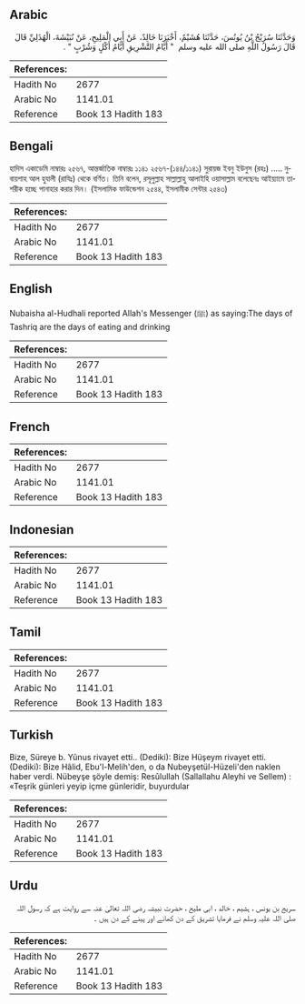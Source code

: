 ## Arabic


<div dir="rtl" lang="ar" style={{fontSize:'larger',backgroundColor:'#f8f9fa',padding:20}}>
وَحَدَّثَنَا سُرَيْجُ بْنُ يُونُسَ، حَدَّثَنَا هُشَيْمٌ، أَخْبَرَنَا خَالِدٌ، عَنْ أَبِي الْمَلِيحِ، عَنْ نُبَيْشَةَ، الْهُذَلِيِّ قَالَ قَالَ رَسُولُ اللَّهِ صلى الله عليه وسلم ‏ "‏ أَيَّامُ التَّشْرِيقِ أَيَّامُ أَكْلٍ وَشُرْبٍ ‏"‏ ‏.‏
</div>
<div style={{backgroundColor:'#f8f9fa',padding:20, marginBottom: 10}}><table> <thead> <tr> <th>References:</th> <th></th> </tr> </thead> <tbody><tr><td>Hadith No</td><td>2677</td></tr><tr><td>Arabic No</td><td>1141.01</td></tr><tr><td>Reference</td><td>Book 13 Hadith 183</td></tr></tbody></table></div>

## Bengali


<div dir="ltr" lang="bn" style={{fontSize:'larger',backgroundColor:'#f8f9fa',padding:20}}>
হাদিস একাডেমি নাম্বারঃ ২৫৬৭, আন্তর্জাতিক নাম্বারঃ ১১৪১ ২৫৬৭-(১৪৪/১১৪১) সুরায়জ ইবনু ইউনুস (রহঃ) ..... নুবায়শাহ আল হুযালী (রাযিঃ) থেকে বর্ণিত। তিনি বলেন, রসূলুল্লাহ সাল্লাল্লাহু আলাইহি ওয়াসাল্লাম বলেছেনঃ আইয়্যামে তাশরীক হচ্ছে পানাহার করার দিন। (ইসলামিক ফাউন্ডেশন ২৫৪৪, ইসলামীক সেন্টার ২৫৪৩)
</div>
<div style={{backgroundColor:'#f8f9fa',padding:20, marginBottom: 10}}><table> <thead> <tr> <th>References:</th> <th></th> </tr> </thead> <tbody><tr><td>Hadith No</td><td>2677</td></tr><tr><td>Arabic No</td><td>1141.01</td></tr><tr><td>Reference</td><td>Book 13 Hadith 183</td></tr></tbody></table></div>

## English


<div dir="ltr" lang="en" style={{fontSize:'larger',backgroundColor:'#f8f9fa',padding:20}}>
Nubaisha al-Hudhali reported Allah's Messenger (ﷺ) as saying:The days of Tashriq are the days of eating and drinking
</div>
<div style={{backgroundColor:'#f8f9fa',padding:20, marginBottom: 10}}><table> <thead> <tr> <th>References:</th> <th></th> </tr> </thead> <tbody><tr><td>Hadith No</td><td>2677</td></tr><tr><td>Arabic No</td><td>1141.01</td></tr><tr><td>Reference</td><td>Book 13 Hadith 183</td></tr></tbody></table></div>

## French


<div dir="ltr" lang="fr" style={{fontSize:'larger',backgroundColor:'#f8f9fa',padding:20}}>

</div>
<div style={{backgroundColor:'#f8f9fa',padding:20, marginBottom: 10}}><table> <thead> <tr> <th>References:</th> <th></th> </tr> </thead> <tbody><tr><td>Hadith No</td><td>2677</td></tr><tr><td>Arabic No</td><td>1141.01</td></tr><tr><td>Reference</td><td>Book 13 Hadith 183</td></tr></tbody></table></div>

## Indonesian


<div dir="ltr" lang="id" style={{fontSize:'larger',backgroundColor:'#f8f9fa',padding:20}}>

</div>
<div style={{backgroundColor:'#f8f9fa',padding:20, marginBottom: 10}}><table> <thead> <tr> <th>References:</th> <th></th> </tr> </thead> <tbody><tr><td>Hadith No</td><td>2677</td></tr><tr><td>Arabic No</td><td>1141.01</td></tr><tr><td>Reference</td><td>Book 13 Hadith 183</td></tr></tbody></table></div>

## Tamil


<div dir="ltr" lang="ta" style={{fontSize:'larger',backgroundColor:'#f8f9fa',padding:20}}>

</div>
<div style={{backgroundColor:'#f8f9fa',padding:20, marginBottom: 10}}><table> <thead> <tr> <th>References:</th> <th></th> </tr> </thead> <tbody><tr><td>Hadith No</td><td>2677</td></tr><tr><td>Arabic No</td><td>1141.01</td></tr><tr><td>Reference</td><td>Book 13 Hadith 183</td></tr></tbody></table></div>

## Turkish


<div dir="ltr" lang="tr" style={{fontSize:'larger',backgroundColor:'#f8f9fa',padding:20}}>
Bize, Süreye b. Yûnus rivayet etti.. (Dediki): Bize Hüşeym rivayet etti. (Dediki): Bize Hâlid, Ebu'l-Melih'den, o da Nubeyşetül-Hüzeli'den naklen haber verdi. Nübeyşe şöyle demiş: Resûlullah (Sallallahu Aleyhi ve Sellem) : «Teşrik günleri yeyip içme günleridir, buyurdular
</div>
<div style={{backgroundColor:'#f8f9fa',padding:20, marginBottom: 10}}><table> <thead> <tr> <th>References:</th> <th></th> </tr> </thead> <tbody><tr><td>Hadith No</td><td>2677</td></tr><tr><td>Arabic No</td><td>1141.01</td></tr><tr><td>Reference</td><td>Book 13 Hadith 183</td></tr></tbody></table></div>

## Urdu


<div dir="rtl" lang="ur" style={{fontSize:'larger',backgroundColor:'#f8f9fa',padding:20}}>
سریج بن یونس ، ہشیم ، خالد ، ابی ملیح ، حضرت نبیشہ رضی اللہ تعالیٰ عنہ سے روایت ہے کہ رسول اللہ صلی اللہ علیہ وسلم نے فرمایا تشریق کے دن کھانے اور پینے کے دن ہیں ۔
</div>
<div style={{backgroundColor:'#f8f9fa',padding:20, marginBottom: 10}}><table> <thead> <tr> <th>References:</th> <th></th> </tr> </thead> <tbody><tr><td>Hadith No</td><td>2677</td></tr><tr><td>Arabic No</td><td>1141.01</td></tr><tr><td>Reference</td><td>Book 13 Hadith 183</td></tr></tbody></table></div>